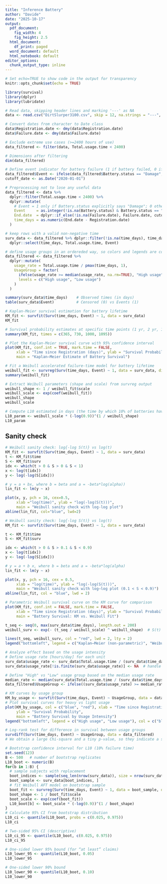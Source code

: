 ```yaml
---
title: "Inference Battery"
author: "Davide"
date: "2025-10-17"
output:
  pdf_document:
    fig_width: 4
    fig_height: 2.5
  html_document:
    df_print: paged
  word_document: default
  html_notebook: default
editor_options: 
  chunk_output_type: inline
---
```


```r
# Set echo=TRUE to show code in the output for transparency
knitr::opts_chunk$set(echo = TRUE)
```


```r
library(survival)
library(dplyr)
library(lubridate)

# Read data, skipping header lines and marking '---' as NA
data <- read.csv("DirtSlurper3100.csv", skip = 12, na.strings = "---", stringsAsFactors = FALSE)

# Convert dates from character to Date class
data$Registration.date <- dmy(data$Registration.date)
data$Failure.date <- dmy(data$Failure.date)

# Exclude extreme use cases (>=2400 hours of use)
data_filtered <- filter(data, Total.usage.time < 2400)

# Dimensions after filtering
dim(data_filtered)

```

```r
# Define event indicator for battery failure (1 if battery failed, 0 if censored)
data_filtered$Event <- ifelse(data_filtered$Battery.status == "Damage", 1, 0)
cutoff_date <- as.Date("2020-01-01")

# Preprocessing not to lose any useful data
data_filtered <- data %>%
  dplyr::filter(Total.usage.time < 2400) %>%
  dplyr::mutate(
    # Event = 1 only if Battery.status explicitly says "Damage"; 0 otherwise (including NA)
    Event     = as.integer(!is.na(Battery.status) & Battery.status == "Damage"),
    End.date  = dplyr::if_else(!is.na(Failure.date), Failure.date, cutoff_date),
    time_days = as.numeric(End.date - Registration.date)
  )

# keep rows with a valid non-negative time
surv_data <- data_filtered %>% dplyr::filter(!is.na(time_days), time_days >= 0) %>%
  dplyr::select(time_days, Total.usage.time, Event)

# define usage groups in an ordereded way, so colors and legends are consistent
data_filtered <- data_filtered %>%
  dplyr::mutate(
    usage_rate = Total.usage.time / pmax(time_days, 1),
    UsageGroup = factor(
      ifelse(usage_rate >= median(usage_rate, na.rm=TRUE), "High usage", "Low usage"),
      levels = c("High usage", "Low usage")
    )
  )

summary(surv_data$time_days)    # Observed times (in days)
table(surv_data$Event)          # Censored (0) vs Events (1)

```


```r
# Kaplan-Meier survival estimation for battery lifetime
KM_fit <- survfit(Surv(time_days, Event) ~ 1, data = surv_data)
KM_fit

# Survival probability estimates at specific time points (1 yr, 2 yr, 1000 days, 3 years)
summary(KM_fit, times = c(365, 730, 1000, 1095))
```

```r
# Plot the Kaplan-Meier survival curve with 95% confidence interval
plot(KM_fit, conf.int = TRUE, mark.time = FALSE,
     xlab = "Time since Registration (days)", ylab = "Survival Probability",
     main = "Kaplan–Meier Estimate of Battery Survival")
```




```r
# Fit a Weibull accelerated failure-time model for battery lifetime
weibull_fit <- survreg(Surv(time_days, Event) ~ 1, data = surv_data, dist = "weibull")
summary(weibull_fit)

# Extract Weibull parameters (shape and scale) from survreg output
weibull_shape <- 1 / weibull_fit$scale
weibull_scale <- exp(coef(weibull_fit))
weibull_shape
weibull_scale

# Compute L10 estimated in days (the time by which 10% of batteries have failed) from Weibull model
L10_param <- weibull_scale * (-log(0.9))^(1 / weibull_shape)
L10_param
```

## Sanity check

```r

# Weibull sanity check: log{-log S(t)} vs log(t) 
KM_fit <- survfit(Surv(time_days, Event) ~ 1, data = surv_data) 
t <- KM_fit$time 
S <- KM_fit$surv 
idx <- which(t > 0 & S > 0 & S < 1) 
x <- log(t[idx]) 
y <- log(-log(S[idx])) 

# y = a + bx, where b = beta and a = -beta*log(alpha)) 
lin_fit <- lm(y ~ x)

plot(x, y, pch = 16, cex=0.5, 
     xlab ="log(time)", ylab = "log(-log(S(t)))",
     main = "Weibull sanity check with log-log plot")
abline(lin_fit, col="blue", lwd=2)

```
```r
# Weibull sanity check: log{-log S(t)} vs log(t)
KM_fit <- survfit(Surv(time_days, Event) ~ 1, data = surv_data)

t <- KM_fit$time
S <- KM_fit$surv

idx <- which(t > 0 & S > 0.1 & S < 0.9)
x <- log(t[idx])
y <- log(-log(S[idx]))

# y = a + b x, where b = beta and a = -beta*log(alpha)
lin_fit <- lm(y ~ x)

plot(x, y, pch = 16, cex = 0.5,
     xlab = "log(time)", ylab = "log(-log(S(t)))",
     main = "Weibull sanity check with log–log plot (0.1 < S < 0.9)")
abline(lin_fit, col = "blue", lwd = 2)

```




```r

# Parametric Weibull survival curve on the KM curve for comparison
plot(KM_fit, conf.int = FALSE, mark.time = FALSE, 
     xlab = "Time since Registration (days)", ylab = "Survival Probability",
     main = "Battery Survival: KM vs. Weibull Fit")

t_seq <- seq(0, max(surv_data$time_days), length.out = 200)
weibull_surv <- exp(- (t_seq / weibull_scale) ^ weibull_shape)  # S(t) Weibull

lines(t_seq, weibull_surv, col = "red", lwd = 2, lty = 2)
legend("bottomleft", legend = c("Kaplan–Meier (non-parametric)", "Weibull AFT model"), col = c("black", "red"), lty = c(1, 2), lwd = 2, bty = "n")

```


```r
# Analyze effect based on the usage intensity
# Define usage rate [hours/day] for each unit
surv_data$usage_rate <- surv_data$Total.usage.time / (surv_data$time_days)
surv_data$usage_rate[!is.finite(surv_data$usage_rate)] <- NA  # handle division by 0 if any time_days=0

# Define "High" vs "Low" usage group based on the median usage rate
median_rate <- median(surv_data$Total.usage.time / (surv_data$time_days), na.rm = TRUE)
data_filtered$UsageGroup <- ifelse((surv_data$usage_rate) >= median_rate, "High usage", "Low usage")

# KM curves by usage group
KM_by_usage <- survfit(Surv(time_days, Event) ~ UsageGroup, data = data_filtered)
# Plot survival curves for heavy vs light usage
plot(KM_by_usage, col = c("blue", "red"), xlab = "Time since Registration (days)", 
     ylab = "Survival Probability", 
     main = "Battery Survival by Usage Intensity")
legend("bottomleft", legend = c("High usage", "Low usage"), col = c("blue", "red"), lwd = 3)
```



```r
# Log-rank test for difference in survival between usage groups
survdiff(Surv(time_days, Event) ~ UsageGroup, data = data_filtered)
# We obtain a large Chi-square and a tiny p-value, so they indicate a significant difference between the two groups
```



```r
# Bootstrap confidence interval for L10 (10% failure time)
set.seed(123)
B <- 500   # number of bootstrap replicates
L10_boot <- numeric(B)
for(b in 1:B) {
  # sample subjects with replacement
  boot_indices <- sample(seq_len(nrow(surv_data)), size = nrow(surv_data), replace = TRUE)
  boot_sample <- surv_data[boot_indices, ]
  # fit Weibull AFT model on bootstrap sample
  boot_fit <- survreg(Surv(time_days, Event) ~ 1, data = boot_sample, dist = "weibull")
  boot_shape <- 1 / boot_fit$scale
  boot_scale <- exp(coef(boot_fit))
  L10_boot[b] <- boot_scale * (-log(0.9))^(1 / boot_shape)
}
# Calculate 95% CI from bootstrap distribution
L10_ci <- quantile(L10_boot, probs = c(0.025, 0.975))
L10_ci

# Two-sided 95% CI (descriptive)
L10_ci_95 <- quantile(L10_boot, c(0.025, 0.975))
L10_ci_95

# One-sided lower 95% bound (for “at least” claims)
L10_lower_95 <- quantile(L10_boot, 0.05)
L10_lower_95

# One-sided lower 90% bound
L10_lower_90 <- quantile(L10_boot, 0.10)
L10_lower_90

```




